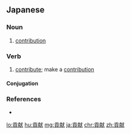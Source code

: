 {{also|贡献|貢獻}}
==Japanese==
{{ja-kanjitab|こう|けん|yomi=on}}

===Noun===
{{ja-noun|こうけん}}

# [[contribution]]

===Verb===
{{ja-verb-suru|tr=trans|こうけん}}

# [[contribute]]; make a [[contribution]]

====Conjugation====
{{ja-suru|こうけん}}

===References===
* {{R:Shogakukan}}

[[lo:貢献]]
[[hu:貢献]]
[[mg:貢献]]
[[ja:貢献]]
[[chr:貢献]]
[[zh:貢献]]